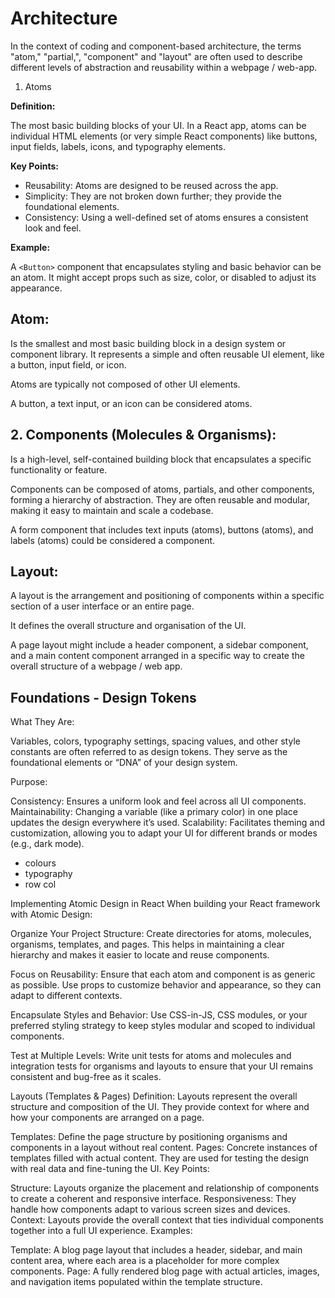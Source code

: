 
<Meta title="Documentation/Architecture" />

# Architecture

In the context of coding and component-based architecture, the terms "atom," "partial,", "component" and "layout" are often used to describe different levels of abstraction and reusability within a webpage / web-app.

1. Atoms

**Definition:**

The most basic building blocks of your UI. In a React app, atoms can be individual HTML elements (or very simple React components) like buttons, input fields, labels, icons, and typography elements.

**Key Points:**

- Reusability: Atoms are designed to be reused across the app.
- Simplicity: They are not broken down further; they provide the foundational elements.
- Consistency: Using a well-defined set of atoms ensures a consistent look and feel.

**Example:**

A `<Button>` component that encapsulates styling and basic behavior can be an atom. It might accept props such as size, color, or disabled to adjust its appearance.

## Atom:

Is the smallest and most basic building block in a design system or component library.
It represents a simple and often reusable UI element, like a button, input field, or icon.

Atoms are typically not composed of other UI elements.

A button, a text input, or an icon can be considered atoms.

## 2. Components (Molecules & Organisms):

Is a high-level, self-contained building block that encapsulates a specific functionality or feature.

Components can be composed of atoms, partials, and other components, forming a hierarchy of abstraction.
They are often reusable and modular, making it easy to maintain and scale a codebase.

A form component that includes text inputs (atoms), buttons (atoms), and labels (atoms) could be considered a component.

## Layout:

A layout is the arrangement and positioning of components within a specific section of a user interface or an entire page.

It defines the overall structure and organisation of the UI.

A page layout might include a header component, a sidebar component, and a main content component arranged in a specific way to create the overall structure of a webpage / web app.

## Foundations - Design Tokens

What They Are:

Variables, colors, typography settings, spacing values, and other style constants are often referred to as design tokens. They serve as the foundational elements or “DNA” of your design system.

Purpose:

Consistency: Ensures a uniform look and feel across all UI components.
Maintainability: Changing a variable (like a primary color) in one place updates the design everywhere it’s used.
Scalability: Facilitates theming and customization, allowing you to adapt your UI for different brands or modes (e.g., dark mode).

- colours
- typography
- row col

Implementing Atomic Design in React
When building your React framework with Atomic Design:

Organize Your Project Structure:
Create directories for atoms, molecules, organisms, templates, and pages. This helps in maintaining a clear hierarchy and makes it easier to locate and reuse components.

Focus on Reusability:
Ensure that each atom and component is as generic as possible. Use props to customize behavior and appearance, so they can adapt to different contexts.

Encapsulate Styles and Behavior:
Use CSS-in-JS, CSS modules, or your preferred styling strategy to keep styles modular and scoped to individual components.

Test at Multiple Levels:
Write unit tests for atoms and molecules and integration tests for organisms and layouts to ensure that your UI remains consistent and bug-free as it scales.

Layouts (Templates & Pages)
Definition:
Layouts represent the overall structure and composition of the UI. They provide context for where and how your components are arranged on a page.

Templates: Define the page structure by positioning organisms and components in a layout without real content.
Pages: Concrete instances of templates filled with actual content. They are used for testing the design with real data and fine-tuning the UI.
Key Points:

Structure: Layouts organize the placement and relationship of components to create a coherent and responsive interface.
Responsiveness: They handle how components adapt to various screen sizes and devices.
Context: Layouts provide the overall context that ties individual components together into a full UI experience.
Examples:

Template: A blog page layout that includes a header, sidebar, and main content area, where each area is a placeholder for more complex components.
Page: A fully rendered blog page with actual articles, images, and navigation items populated within the template structure.
